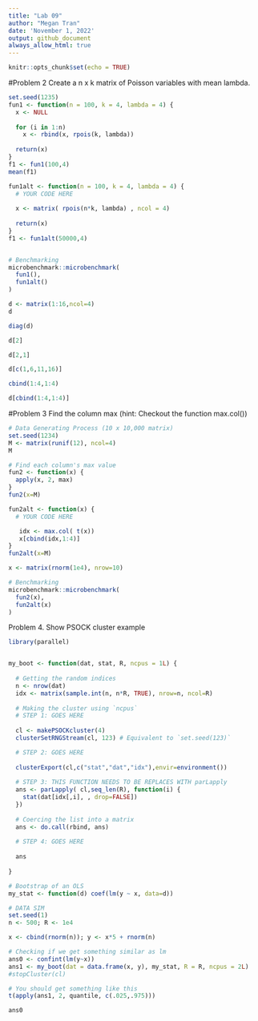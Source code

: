 ```yaml
---
title: "Lab 09"
author: "Megan Tran"
date: 'November 1, 2022'
output: github_document
always_allow_html: true
---
```


```r
knitr::opts_chunk$set(echo = TRUE)
```

#Problem 2
Create a n x k matrix of Poisson variables with mean lambda.

```r
set.seed(1235)
fun1 <- function(n = 100, k = 4, lambda = 4) {
  x <- NULL
  
  for (i in 1:n)
    x <- rbind(x, rpois(k, lambda))
  
  return(x)
}
f1 <- fun1(100,4)
mean(f1)
```


```r
fun1alt <- function(n = 100, k = 4, lambda = 4) {
  # YOUR CODE HERE
  
  x <- matrix( rpois(n*k, lambda) , ncol = 4)
  
  return(x)
}
f1 <- fun1alt(50000,4)


# Benchmarking
microbenchmark::microbenchmark(
  fun1(),
  fun1alt()
)
```

```r
d <- matrix(1:16,ncol=4)
d
```

```r
diag(d)
```


```r
d[2]
```

```r
d[2,1]
```

```r
d[c(1,6,11,16)]
```


```r
cbind(1:4,1:4)
```



```r
d[cbind(1:4,1:4)]
```

#Problem 3
Find the column max (hint: Checkout the function max.col())

```r
# Data Generating Process (10 x 10,000 matrix)
set.seed(1234)
M <- matrix(runif(12), ncol=4)
M
```

```r
# Find each column's max value
fun2 <- function(x) {
  apply(x, 2, max)
}
fun2(x=M)
```

```r
fun2alt <- function(x) {
  # YOUR CODE HERE

   idx <- max.col( t(x))
   x[cbind(idx,1:4)]
}
fun2alt(x=M)
```

```r
x <- matrix(rnorm(1e4), nrow=10)

# Benchmarking
microbenchmark::microbenchmark(
  fun2(x),
  fun2alt(x)
)
```


Problem 4. Show PSOCK cluster example

```r
library(parallel)


my_boot <- function(dat, stat, R, ncpus = 1L) {
  
  # Getting the random indices
  n <- nrow(dat)
  idx <- matrix(sample.int(n, n*R, TRUE), nrow=n, ncol=R)
 
  # Making the cluster using `ncpus`
  # STEP 1: GOES HERE
  
  cl <- makePSOCKcluster(4)  
  clusterSetRNGStream(cl, 123) # Equivalent to `set.seed(123)`

  # STEP 2: GOES HERE
  
  clusterExport(cl,c("stat","dat","idx"),envir=environment())
  
  # STEP 3: THIS FUNCTION NEEDS TO BE REPLACES WITH parLapply
  ans <- parLapply( cl,seq_len(R), function(i) {
    stat(dat[idx[,i], , drop=FALSE])
  })
  
  # Coercing the list into a matrix
  ans <- do.call(rbind, ans)
  
  # STEP 4: GOES HERE
  
  ans
  
}
```


```r
# Bootstrap of an OLS
my_stat <- function(d) coef(lm(y ~ x, data=d))

# DATA SIM
set.seed(1)
n <- 500; R <- 1e4

x <- cbind(rnorm(n)); y <- x*5 + rnorm(n)

# Checking if we get something similar as lm
ans0 <- confint(lm(y~x))
ans1 <- my_boot(dat = data.frame(x, y), my_stat, R = R, ncpus = 2L)
#stopCluster(cl)

# You should get something like this
t(apply(ans1, 2, quantile, c(.025,.975)))
```

```r
ans0
```


